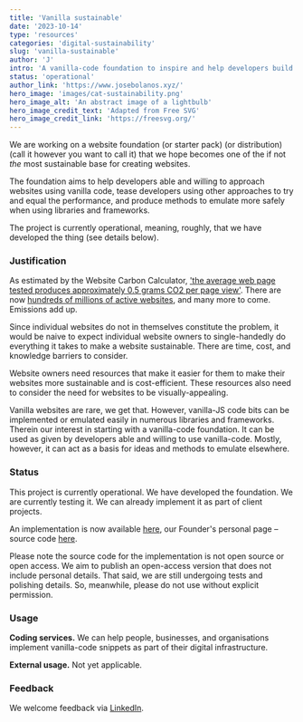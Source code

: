```yaml
---
title: 'Vanilla sustainable'
date: '2023-10-14'
type: 'resources'
categories: 'digital-sustainability'
slug: 'vanilla-sustainable'
author: 'J'
intro: 'A vanilla-code foundation to inspire and help developers build fast and highly-sustainable websites with minimal running costs.'
status: 'operational'
author_link: 'https://www.josebolanos.xyz/'
hero_image: 'images/cat-sustainability.png'
hero_image_alt: 'An abstract image of a lightbulb'
hero_image_credit_text: 'Adapted from Free SVG'
hero_image_credit_link: 'https://freesvg.org/'
---
```

 
We are working on a website foundation (or starter pack) (or distribution) (call it however you want to call it) that we hope becomes one of the if not *the* most sustainable base for creating websites. 

The foundation aims to help developers able and willing to approach websites using vanilla code, tease developers using other approaches to try and equal the performance, and produce methods to emulate more safely when using libraries and frameworks.

The project is currently operational, meaning, roughly, that we have developed the thing (see details below).

### Justification
As estimated by the Website Carbon Calculator, ['the average web page tested produces approximately 0.5 grams CO2 per page view'](https://www.websitecarbon.com/). There are now [hundreds of millions of active websites](https://www.forbes.com/advisor/business/software/website-statistics/), and many more to come. Emissions add up. 

Since individual websites do not in themselves constitute the problem, it would be naive to expect individual website owners to single-handedly do everything it takes to make a website sustainable. There are time, cost, and knowledge barriers to consider. 

Website owners need resources that make it easier for them to make their websites more sustainable and is cost-efficient. These resources also need to consider the need for websites to be visually-appealing.

Vanilla websites are rare, we get that. However, vanilla-JS code bits can be implemented or emulated easily in numerous libraries and frameworks. Therein our interest in starting with a vanilla-code foundation. It can be used as given by developers able and willing to use vanilla-code. Mostly, however, it can act as a basis for ideas and methods to emulate elsewhere.

### Status
This project is currently operational. We have developed the foundation. We are currently testing it. We can already implement it as part of client projects. 

An implementation is now available [here](https://www.josebolanos.xyz), our Founder's personal page – source code [here](https://github.com/jbolns/jbolns.github.io).

Please note the source code for the implementation is not open source or open access. We aim to publish an open-access version that does not include personal details. That said, we are still undergoing tests and polishing details. So, meanwhile, please do not use without explicit permission.

### Usage
**Coding services.** We can help people, businesses, and organisations implement vanilla-code snippets as part of their digital infrastructure.

**External usage.** Not yet applicable. 

### Feedback
We welcome feedback via [LinkedIn](https://www.linkedin.com/company/polyzentrik).
